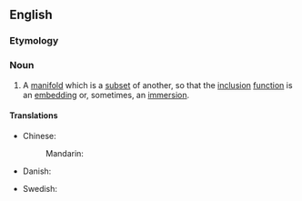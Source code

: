 ==English==
{{wikipedia}}

===Etymology===
{{prefix|en|sub|manifold}}

===Noun===
{{en-noun}}

# {{lb|en|topology}} A [[manifold]] which is a [[subset]] of another, so that the [[inclusion]] [[function]] is an [[embedding]] or, sometimes, an [[immersion]].

====Translations====
{{trans-top|manifold which is a subset of another}}
* Chinese:
*: Mandarin: {{t|cmn|子流形|tr=zǐ liúxíng|sc=Hani}}
* Danish: {{t|da|delmangfoldighed|c}}
{{trans-mid}}
* Swedish: {{t|sv|delmångfald|c}}
{{trans-bottom}}